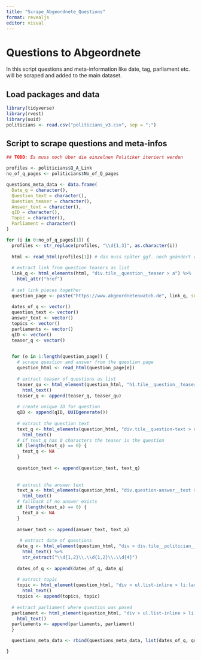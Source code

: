 ```yaml
---
title: "Scrape_Abgeordnete_Questions"
format: revealjs
editor: visual
---
```


# Questions to Abgeordnete

In this script questions and meta-information like date, tag, parliament etc. will be scraped and added to the main dataset.

## Load packages and data

```r
library(tidyverse)
library(rvest)
library(uuid)
politicians <- read.csv("politicians_v3.csv", sep = ";")
```

## Script to scrape questions and meta-infos

```r

## TODO: Es muss noch über die einzelnen Politiker iteriert werden

profiles <- politicians$Q_A_Link
no_of_q_pages <- politicians$No_of_Q_pages

questions_meta_data <- data.frame(
  Date_q = character(),
  Question_text = character(),
  Question_teaser = character(),
  Answer_text = character(),
  qID = character(),
  Topic = character(),
  Parliament = character()
)

for (i in 0:no_of_q_pages[1]) {
  profiles <- str_replace(profiles, "\\d{1,3}", as.character(i))
  
  html <- read_html(profiles[1]) # das muss später ggf. noch geändert werden
  
  # extract link from question teasers as list
  link_q <- html_elements(html, "div.tile__question__teaser > a") %>%
    html_attr("href")
  
  # set link pieces together
  question_page <- paste("https://www.abgeordnetenwatch.de", link_q, sep = "")
  
  dates_of_q <- vector()
  question_text <- vector()
  answer_text <- vector()
  topics <- vector()
  parliaments <- vector()
  qID <- vector()
  teaser_q <- vector()

  
  for (e in 1:length(question_page)) {
    # scrape question and answer from the question page
    question_html <- read_html(question_page[e])
    
    # extract teaser of questions as list
    teaser_qu <- html_element(question_html, "h1.tile__question__teaser") %>%
      html_text()
    teaser_q <- append(teaser_q, teaser_qu)
    
    # create unique ID for question
    qID <- append(qID, UUIDgenerate())
    
    # extract the question text
    text_q <- html_elements(question_html, "div.tile__question-text > div") %>%
      html_text()
    # if text_q has 0 characters the teaser is the question
    if (length(text_q) == 0) {
      text_q <- NA
    }
    
    question_text <- append(question_text, text_q)
  
    
    # extract the answer text
    text_a <- html_elements(question_html, "div.question-answer__text > div") %>%
      html_text()
    # fallback if no answer exists
    if (length(text_a) == 0) {
      text_a <- NA
    }
    
    answer_text <- append(answer_text, text_a)
  
     # extract date of questions
    date_q <- html_element(question_html, "div > div.tile__politician__info > span.tile__politician__label") %>%
      html_text() %>%
      str_extract("\\d{1,2}\\.\\d{1,2}\\.\\d{4}")
    
    dates_of_q <- append(dates_of_q, date_q)
    
    # extract topic 
    topic <- html_element(question_html, "div > ul.list-inline > li:last-child > a") %>%
      html_text()
    topics <- append(topics, topic)
  
  # extract parliament where question was posed
  parliament <- html_element(question_html, "div > ul.list-inline > li:first-child > a") %>%
    html_text()
  parliaments <- append(parliaments, parliament)
  }

  questions_meta_data <- rbind(questions_meta_data, list(dates_of_q, question_text, teaser_q, answer_text, qID, topics, parliaments))

}
```
